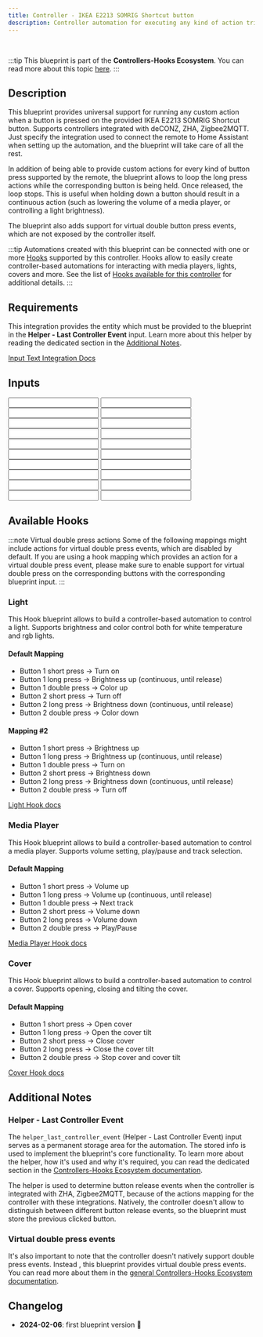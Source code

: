 ```yaml
---
title: Controller - IKEA E2213 SOMRIG Shortcut button
description: Controller automation for executing any kind of action triggered by the provided IKEA E2213 SOMRIG Shortcut button. Supports deCONZ, ZHA, Zigbee2MQTT.
---
```



<ImportCard id='ikea_E2213' category='controllers' />

<br />

:::tip
This blueprint is part of the **Controllers-Hooks Ecosystem**. You can read more about this topic [here](/docs/controllers-hooks-ecosystem).
:::

## Description

This blueprint provides universal support for running any custom action when a button is pressed on the provided IKEA E2213 SOMRIG Shortcut button. Supports controllers integrated with deCONZ, ZHA, Zigbee2MQTT. Just specify the integration used to connect the remote to Home Assistant when setting up the automation, and the blueprint will take care of all the rest.

In addition of being able to provide custom actions for every kind of button press supported by the remote, the blueprint allows to loop the long press actions while the corresponding button is being held. Once released, the loop stops. This is useful when holding down a button should result in a continuous action (such as lowering the volume of a media player, or controlling a light brightness).

The blueprint also adds support for virtual double button press events, which are not exposed by the controller itself.

:::tip
Automations created with this blueprint can be connected with one or more [Hooks](/docs/blueprints/hooks) supported by this controller.
Hooks allow to easily create controller-based automations for interacting with media players, lights, covers and more. See the list of [Hooks available for this controller](/docs/blueprints/controllers/ikea_E2213#available-hooks) for additional details.
:::

## Requirements

<Requirement id='deconz'/>
<Requirement id='zha'/>
<Requirement id='zigbee2mqtt'/>
<Requirement name='Input Text Integration' required>

This integration provides the entity which must be provided to the blueprint in the **Helper - Last Controller Event** input. Learn more about this helper by reading the dedicated section in the [Additional Notes](#helper---last-controller-event).

[Input Text Integration Docs](https://www.home-assistant.io/integrations/input_text/)

</Requirement>

## Inputs

<Input
  name='Integration'
  description='Integration used for connecting the remote with Home Assistant. Select one of the available values.'
  selector='select'
  required
/>
<Input
  name='Controller Device'
  description='The controller device to use for the automation. Choose a value only if the remote is integrated with deCONZ, ZHA.'
  selector='device'
  required='deCONZ, ZHA'
/>
<Input
  name='Controller Entity'
  description='The action sensor of the controller to use for the automation. Choose a value only if the remote is integrated with Zigbee2MQTT.'
  selector='entity'
  required='Zigbee2MQTT'
/>
<Input
  name='Helper - Last Controller Event'
  description='Input Text used to store the last event fired by the controller. You will need to manually create a text input entity for this, please read the blueprint Additional Notes for more info.'
  selector='entity'
  required
/>
<Input
  name='Button 1 short press'
  description='Action to run on short button 1 press.'
  selector='action'
/>
<Input
  name='Button 1 long press'
  description='Action to run on long button 1 press.'
  selector='action'
/>
<Input
  name='Button 1 release'
  description='Action to run on button 1 release after long press.'
  selector='action'
/>
<Input
  name='Button 1 double press'
  description='Action to run on double button 1 press.'
  selector='action'
/>
<Input
  name='Button 2 short press'
  description='Action to run on short button 2 press.'
  selector='action'
/>
<Input
  name='Button 2 long press'
  description='Action to run on long button 2 press.'
  selector='action'
/>
<Input
  name='Button 2 release'
  description='Action to run on button 2 release after long press.'
  selector='action'
/>
<Input
  name='Button 2 double press'
  description='Action to run on double button 2 press.'
  selector='action'
/>
<Input
  name='Button 1 long press - loop until release'
  description='Loop the button 1 action until the button is released.'
  selector='boolean'
/>
<Input
  name='Button 1 long press - Maximum loop repeats'
  description='Maximum number of repeats for the custom action, when looping is enabled. Use it as a safety limit to prevent an endless loop in case the corresponding stop event is not received.'
  selector='number'
/>
<Input
  name='Button 2 long press - loop until release'
  description='Loop the button 2 action until the button is released.'
  selector='boolean'
/>
<Input
  name='Button 2 long press - Maximum loop repeats'
  description='Maximum number of repeats for the custom action, when looping is enabled. Use it as a safety limit to prevent an endless loop in case the corresponding stop event is not received.'
  selector='number'
/>
<Input
  name='Expose button 1 double press event'
  description='Choose whether or not to expose the virtual double press event for the button 1. Turn this on if you are providing an action for the button 1 double press event.'
  selector='boolean'
/>
<Input
  name='Expose button 2 double press event'
  description='Choose whether or not to expose the virtual double press event for the button 2. Turn this on if you are providing an action for the button 2 double press event.'
  selector='boolean'
/>
<Input
  name='Helper - Double Press delay'
  description='Max delay between the first and the second button press for the double press event. Provide a value only if you are using a double press action. Increase this value if you notice that the double press action is not triggered properly.'
  selector='number'
/>
<Input
  name='Helper - Debounce delay'
  description='Delay used for debouncing RAW controller events, by default set to 0. A value of 0 disables the debouncing feature. Increase this value if you notice custom actions or linked Hooks running multiple times when interacting with the device. When the controller needs to be debounced, usually a value of 100 is enough to remove all duplicate events.'
  selector='number'
/>

## Available Hooks

:::note Virtual double press actions
Some of the following mappings might include actions for virtual double press events, which are disabled by default.
If you are using a hook mapping which provides an action for a virtual double press event, please make sure to enable support for virtual double press on the corresponding buttons with the corresponding blueprint input.
:::

### Light

This Hook blueprint allows to build a controller-based automation to control a light. Supports brightness and color control both for white temperature and rgb lights.

#### Default Mapping

- Button 1 short press -> Turn on
- Button 1 long press -> Brightness up (continuous, until release)
- Button 1 double press -> Color up
- Button 2 short press -> Turn off
- Button 2 long press -> Brightness down (continuous, until release)
- Button 2 double press -> Color down

#### Mapping #2

- Button 1 short press -> Brightness up
- Button 1 long press -> Brightness up (continuous, until release)
- Button 1 double press -> Turn on
- Button 2 short press -> Brightness down
- Button 2 long press -> Brightness down (continuous, until release)
- Button 2 double press -> Turn off

[Light Hook docs](/docs/blueprints/hooks/light)

### Media Player

This Hook blueprint allows to build a controller-based automation to control a media player. Supports volume setting, play/pause and track selection.

#### Default Mapping

- Button 1 short press -> Volume up
- Button 1 long press -> Volume up (continuous, until release)
- Button 1 double press -> Next track
- Button 2 short press -> Volume down
- Button 2 long press -> Volume down
- Button 2 double press -> Play/Pause

[Media Player Hook docs](/docs/blueprints/hooks/media_player)

### Cover

This Hook blueprint allows to build a controller-based automation to control a cover. Supports opening, closing and tilting the cover.

#### Default Mapping

- Button 1 short press -> Open cover
- Button 1 long press -> Open the cover tilt
- Button 2 short press -> Close cover
- Button 2 long press -> Close the cover tilt
- Button 2 double press -> Stop cover and cover tilt

[Cover Hook docs](/docs/blueprints/hooks/cover)

## Additional Notes

### Helper - Last Controller Event

The `helper_last_controller_event` (Helper - Last Controller Event) input serves as a permanent storage area for the automation. The stored info is used to implement the blueprint's core functionality. To learn more about the helper, how it's used and why it's required, you can read the dedicated section in the [Controllers-Hooks Ecosystem documentation](/docs/controllers-hooks-ecosystem#helper---last-controller-event-input).

The helper is used to determine button release events when the controller is integrated with ZHA, Zigbee2MQTT, because of the actions mapping for the controller with these integrations. Natively, the controller doesn't allow to distinguish between different button release events, so the blueprint must store the previous clicked button.

### Virtual double press events

It's also important to note that the controller doesn't natively support double press events. Instead , this blueprint provides virtual double press events. You can read more about them in the [general Controllers-Hooks Ecosystem documentation](/docs/controllers-hooks-ecosystem#virtual-events).

## Changelog

- **2024-02-06**: first blueprint version :tada:
